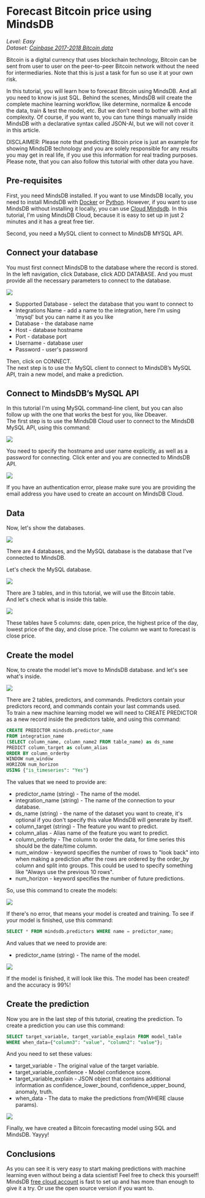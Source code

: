 # Forecast Bitcoin price using MindsDB

*Level: Easy*  
*Dataset: [Coinbase 2017-2018 Bitcoin data](https://www.kaggle.com/gorgia/Bitcoin-markets?select=btc_usd_Coinbase.csv)*

Bitcoin is a digital currency that uses blockchain technology, Bitcoin can be sent from user to user on the peer-to-peer Bitcoin network without the need for intermediaries. Note that this is just a task for fun so use it at your own risk.

In this tutorial, you will learn how to forecast Bitcoin using MindsDB. And all you need to know is just SQL. Behind the scenes, MindsDB will create the complete machine learning workflow, like determine, normalize & encode the data, train & test the model, etc. But we don’t need to bother with all this complexity. Of course, if you want to, you can tune things manually inside MindsDB with a declarative syntax called JSON-AI, but we will not cover it in this article.

DISCLAIMER: Please note that predicting Bitcoin price is just an example for showing MindsDB technology and you are solely responsible for any results you may get in real life, if you use this information for real trading purposes. Please note, that you can also follow this tutorial with other data you have.

## Pre-requisites

First, you need MindsDB installed. If you want to use MindsDB locally, you need to install MindsDB with
[Docker](https://docs.mindsdb.com/setup/self-hosted/docker/) or [Python](https://docs.mindsdb.com/setup/self-hosted/pip/windows/). 
However, if you want to use MindsDB without installing it locally, you can use [Cloud Mindsdb](https://cloud.mindsdb.com/signup). 
In this tutorial, I'm using MindsDB Cloud, because it is easy to set up in just 2 minutes and it has a great free tier.

Second, you need a MySQL client to connect to MindsDB MYSQL API.

## Connect your database

You must first connect MindsDB to the database where the record is stored. 
In the left navigation, click  Database, click  ADD DATABASE. 
And you must provide all the necessary parameters to connect to the database.

![](https://github.com/kinkusuma/mindsdb/blob/add-regression-tutorial-sql/docs/mindsdb-docs/docs/assets/sql/tutorials/insurance-cost-prediction/add-database-cloud-mindsdb-sql.png)

* Supported Database - select the database that you want to connect to
* Integrations Name - add a name to the integration, here I'm using 'mysql' but you can name it as you like
* Database - the database name
* Host - database hostname
* Port - database port
* Username - database user
* Password - user's password

Then, click on CONNECT.  
The next step is to use the MySQL client to connect to MindsDB’s MySQL API, train a new model, and make a prediction.

## Connect to MindsDB’s MySQL API

In this tutorial I'm using MySQL command-line client, but you can also follow up with the one that works the best for you, like Dbeaver.  
The first step is to use the MindsDB Cloud user to connect to the MindsDB MySQL API, using this command:

![](https://github.com/kinkusuma/mindsdb/blob/add-regression-tutorial-sql/docs/mindsdb-docs/docs/assets/sql/tutorials/insurance-cost-prediction/connect-mindsdb-sql.png)

You need to specify the hostname and user name explicitly, as well as a password for connecting. Click enter and you are connected to MindsDB API.

![](https://github.com/kinkusuma/mindsdb/blob/add-regression-tutorial-sql/docs/mindsdb-docs/docs/assets/sql/tutorials/insurance-cost-prediction/success-connect-sql.png)

If you have an authentication error, please make sure you are providing the email address you have used to create an account on MindsDB Cloud.

## Data

Now, let's show the databases.

![](https://github.com/kinkusuma/mindsdb/blob/add-regression-tutorial-sql/docs/mindsdb-docs/docs/assets/sql/tutorials/insurance-cost-prediction/show-databases-sql.png)

There are 4 databases, and the MySQL database is the database that I've connected to MindsDB.

Let's check the MySQL database.

![](https://github.com/kinkusuma/mindsdb/blob/add-regression-tutorial-sql/docs/mindsdb-docs/docs/assets/sql/tutorials/insurance-cost-prediction/show-tables-sql.png)

There are 3 tables, and in this tutorial, we will use the Bitcoin table.  
And let's check what is inside this table.

![](https://github.com/kinkusuma/mindsdb/blob/add-regression-tutorial-sql/docs/mindsdb-docs/docs/assets/sql/tutorials/insurance-cost-prediction/show-bitcoin-table.png)

These tables have 5 columns: date, open price, the highest price of the day, lowest price of the day, and close price. 
The column we want to forecast is close price.


## Create the model

Now, to create the model let's move to MindsDB database. and let's see what's inside.

![](https://github.com/kinkusuma/mindsdb/blob/add-regression-tutorial-sql/docs/mindsdb-docs/docs/assets/sql/tutorials/insurance-cost-prediction/show-tables-sql-2.png)

There are 2 tables, predictors, and commands. Predictors contain your predictors record, and commands contain your last commands used.  
To train a new machine learning model we will need to CREATE PREDICTOR as a new record inside the predictors table, and using this command:

```sql
CREATE PREDICTOR mindsdb.predictor_name
FROM integration_name
(SELECT column_name, column_name2 FROM table_name) as ds_name
PREDICT column_target as column_alias
ORDER BY column_orderby
WINDOW num_window
HORIZON num_horizon
USING {"is_timeseries": "Yes"}
```

The values that we need to provide are:

* predictor_name (string) - The name of the model.
* integration_name (string) - The name of the connection to your database.
* ds_name (string) - the name of the dataset you want to create, it's optional if you don't specify this value MindsDB will generate by itself.
* column_target (string) - The feature you want to predict.
* column_alias - Alias name of the feature you want to predict.
* column_orderby - The column to order the data, for time series this should be the date/time column.
* num_window - keyword specifies the number of rows to "look back" into when making a prediction after the rows are ordered by the order_by column and split into groups. 
This could be used to specify something like "Always use the previous 10 rows".
* num_horizon - keyword specifies the number of future predictions. 

So, use this command to create the models:

![](https://github.com/kinkusuma/mindsdb/blob/add-regression-tutorial-sql/docs/mindsdb-docs/docs/assets/sql/tutorials/insurance-cost-prediction/create-predictor-bitcoin-sql.png)

If there's no error, that means your model is created and training. To see if your model is finished, use this command:

```sql
SELECT * FROM mindsdb.predictors WHERE name = predictor_name;
```

And values that we need to provide are:

* predictor_name (string) - The name of the model.

![](https://github.com/kinkusuma/mindsdb/blob/add-regression-tutorial-sql/docs/mindsdb-docs/docs/assets/sql/tutorials/insurance-cost-prediction/show-predictor-bitcoin-sql.png)

If the model is finished, it will look like this. The model has been created! and the accuracy is 99%!

## Create the prediction

Now you are in the last step of this tutorial, creating the prediction. To create a prediction you can use this command:

```sql
SELECT target_variable, target_variable_explain FROM model_table 
WHERE when_data={"column3": "value", "column2": "value"};
```

And you need to set these values:
- target_variable - The original value of the target variable.
- target_variable_confidence - Model confidence score.
- target_variable_explain - JSON object that contains additional information as confidence_lower_bound, confidence_upper_bound, anomaly, truth.
- when_data - The data to make the predictions from(WHERE clause params).

![](https://github.com/kinkusuma/mindsdb/blob/add-regression-tutorial-sql/docs/mindsdb-docs/docs/assets/sql/tutorials/insurance-cost-prediction/create-prediction-bitcoin-sql.png)

Finally, we have created a Bitcoin forecasting model using SQL and MindsDB. Yayyy!

## Conclusions

As you can see it is very easy to start making predictions with machine learning even without being a data scientist! Feel free to check this yourself! MindsDB [free cloud account](https://cloud.mindsdb.com/signup?utm_medium=community&utm_source=dev.to&utm_campaign=predict%20Bitcoin%20price) is fast to set up and has more than enough to give it a try. Or use the open source version if you want to.

